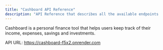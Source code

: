 ```yaml
---
title: "Cashboard API Reference"
description: "API Reference that describes all the available endpoints at Cashboard"
---
```

Cashboard is a personal finance tool that helps users keep track of their income, expenses, savings and investments.

API URL: https://cashboard-f5x2.onrender.com

<CardGroup cols={3}>
    <Card
        title="User Endpoint"
        icon="user"
        href="/api-reference/user/introduction"
    >
  </Card>
  <Card
    title="Account Endpoint"
    icon="credit-card"
    href="/api-reference/account/introduction"
  >
  </Card>
  <Card
    title="Income Endpoint"
    icon="wallet"
    href="/api-reference/income/introduction"
  >
  </Card>
  <Card
    title="Expense Endpoint"
    icon="receipt"
    href="/api-reference/expense/introduction"
  >
  </Card>
  <Card
    title="Savings Endpoint"
    icon="piggy-bank"
    href="/api-reference/savings/introduction"
  >
  </Card>
  <Card
    title="Investments Endpoint"
    icon="money-bill-trend-up"
    href="/api-reference/user/update-user"
  >
  </Card>
  
</CardGroup>
